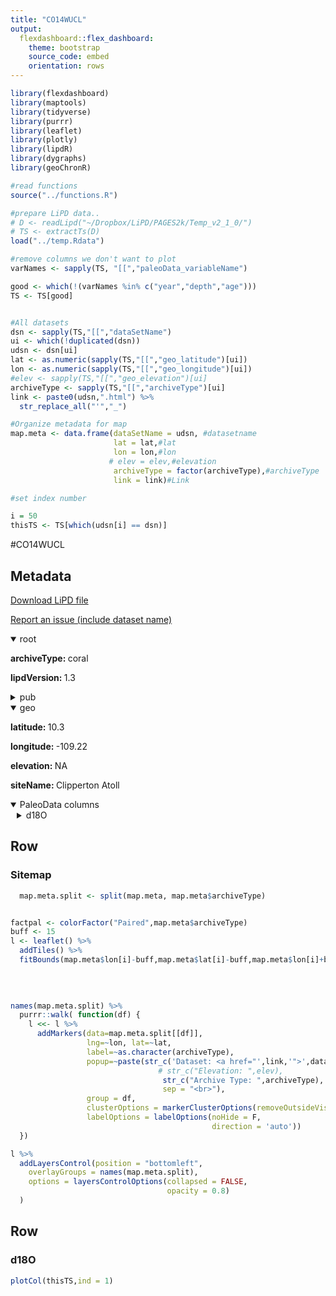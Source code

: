 ```yaml
---
title: "CO14WUCL"
output: 
  flexdashboard::flex_dashboard:
    theme: bootstrap
    source_code: embed
    orientation: rows
---
```


```r
library(flexdashboard)
library(maptools)
library(tidyverse)
library(purrr)
library(leaflet)
library(plotly)
library(lipdR)
library(dygraphs)
library(geoChronR)

#read functions
source("../functions.R")

#prepare LiPD data..
# D <- readLipd("~/Dropbox/LiPD/PAGES2k/Temp_v2_1_0/")
# TS <- extractTs(D)
load("../temp.Rdata")

#remove columns we don't want to plot
varNames <- sapply(TS, "[[","paleoData_variableName")

good <- which(!(varNames %in% c("year","depth","age")))
TS <- TS[good]


#All datasets
dsn <- sapply(TS,"[[","dataSetName")
ui <- which(!duplicated(dsn))
udsn <- dsn[ui]
lat <- as.numeric(sapply(TS,"[[","geo_latitude")[ui])
lon <- as.numeric(sapply(TS,"[[","geo_longitude")[ui])
#elev <- sapply(TS,"[[","geo_elevation")[ui]
archiveType <- sapply(TS,"[[","archiveType")[ui]
link <- paste0(udsn,".html") %>% 
  str_replace_all("'","_")

#Organize metadata for map
map.meta <- data.frame(dataSetName = udsn, #datasetname
                       lat = lat,#lat
                       lon = lon,#lon
                      # elev = elev,#elevation
                       archiveType = factor(archiveType),#archiveType
                       link = link)#Link

#set index number

i = 50
thisTS <- TS[which(udsn[i] == dsn)]
```
#CO14WUCL

Metadata {.sidebar}
-------------------------------------
[Download LiPD file](CO14WUCL.lpd)
            

[Report an issue (include dataset name)](https://github.com/nickmckay/LiPDverse/issues)

<details open style="margin-left: 0px">
<summary>root</summary>
<p style="margin-left: 0px"><strong>archiveType: </strong>coral
<p style="margin-left: 0px"><strong>lipdVersion: </strong>1.3
</details>
<details>
<summary>pub</summary>
<details style="margin-left: 10px">
<summary>pub1</summary>
<p style="margin-left: 10px"><strong>author: </strong>Wu, H., M. Moreau, B. K. Linsley, D. P. Schrag, T. Correge
<p style="margin-left: 10px"><strong>pubYear: </strong>2014
<p style="margin-left: 10px"><strong>DOI: </strong>10.1016/j.palaeo.2014.07.039
</details>
</details>
<details open style="margin-left: 0px">
<summary>geo</summary>
<p style="margin-left: 0px"><strong>latitude: </strong>10.3
<p style="margin-left: 0px"><strong>longitude: </strong>-109.22
<p style="margin-left: 0px"><strong>elevation: </strong>NA
<p style="margin-left: 0px"><strong>siteName: </strong>Clipperton Atoll
</details>
<details open>
<summary>PaleoData columns</summary>
<details style="margin-left: 10px">
<summary>d18O</summary>
<p style="margin-left: 10px"><strong>TSid: </strong>CO14WUCL01A
<p style="margin-left: 10px"><strong>variableName: </strong>d18O
<p style="margin-left: 10px"><strong>units: </strong>permil
<p style="margin-left: 10px"><strong>description: </strong>carbonate
<details>
<summary>interpretation</summary>
<details style="margin-left: 20px">
<summary>1</summary>
<p style="margin-left: 20px"><strong>direction: </strong>decrease
<p style="margin-left: 20px"><strong>fraction: </strong>42%
<p style="margin-left: 20px"><strong>inferredMaterial: </strong>seawater
<p style="margin-left: 20px"><strong>integrationTime: </strong>1
<p style="margin-left: 20px"><strong>integrationTimeBasis: </strong>The age of colony CF1B was determined by 230Th/U-dating following established methodology (Edwards et al., 1987; Shen et al., 2002).Three dates were performed at the top, middle, and bottom of the CF1B core. All ages were corrected for the effect of detrital Th contamination assuming a bulk earth 232Th/238U weight ratio of 3.8 for the detritus and 230Th, 234U, and 238U in secular equilibri- um. The reliability of the determined 230Th/U-ages was verified using established criteria such as initial 234U/238U in agreement with 234U/ 238U of modern seawater (i.e., 146 � 3?) (Shen et al., 2008).,5 years,U/Th error,month,,,,,,,,,,,,,,,,,,,,,,,,,Fossil coral - this record was used to determine the variability of d18Osw by deconvoluing the d18O signal using Sr/Ca data,,https://docs.google.com/spreadsheets/d/1MjIjGINZkkCuTq4taZWDJS0Ddmx_knTJApUoI8PiNao Ocean2kHR_026,CO14ZIHO,Ocn_154,CO14ZIHO01A,coral,zinke2014corals,Zinke, J. , Rountrey, A. , Feng, M. , Xie, S.-P. , Dissard, D. , Rankenburg, K. , Lough, J.M. , McCulloch, M.T.,2014,10.1038/ncomms4607,Zinke, J., A. Rountrey, M. Feng, S.P. Xie, D. Dissard, K. Rankenburg, J. Lough, and M.T. McCulloch. 2014. Corals record long-term Leeuwin Current variability including Ningaloo Ni�o/Ni�a since 1795. Nature Communications, 5, 3607. doi: 10.1038/ncomms4607,,,,,,Zinke, J.,zinke2014ocean2khrDataCitation,World Data Center for Paleoclimatology, ,Ocean2kHR-IndianAbrolhosZinke2014HAB10A,dataCitation,https://www.ncdc.noaa.gov/paleo/study/16316,-28.4589,113.749,-8,Houtman Abrolhos,1848,2010,x_18O,?,?18O of the coral skeleton,; climateInterpretation_seasonality changed - was originally 1 2 3 4 5 6 7 8 9 10 11 12,coral carbonate,T,sea_surface,1 2 3 4 5 6 7 8 9 10 11 12,negative,,,seawater,1,We used the published bimonthly coral d18O record of Kuhnert et al.12 as our reference coral because the presence of seasonal cycles provided the best age control for all cores.The age model of the new corals was determined by assigning 1 year of growth to a couplet of high- and low-density banding in X-ray-positive prints cross-checked with luminescence banding. The high-density bands were equivalent to summer and low density to winter. The coral d18O record of Kuhnert et al. was averaged annually (January?December), and then each individual annually resolved coral proxy record was normalized to its variance relative to the 1900?1993 reference period. We used the COFECHA tool to aid in cross-dating the annual time series. We aligned the new annually resolved Sr/Ca and d18O records (normalized relative to the 1900?1993 reference period) with the Kuhnert et al. annual time series, and averaged all records to form a composite chronology that extends from 1795 to 2010."
<p style="margin-left: 20px"><strong>integrationTimeUnits: </strong>year
<p style="margin-left: 20px"><strong>mathematicalRelation: </strong>linear
<p style="margin-left: 20px"><strong>rank: </strong>1
<p style="margin-left: 20px"><strong>scope: </strong>isotope
<p style="margin-left: 20px"><strong>variable: </strong>Temperature_water
</details>
</details>
</details>

Row
-----------------------------------------------------------------------

### Sitemap

```r
  map.meta.split <- split(map.meta, map.meta$archiveType)


factpal <- colorFactor("Paired",map.meta$archiveType)
buff <- 15
l <- leaflet() %>% 
  addTiles() %>% 
  fitBounds(map.meta$lon[i]-buff,map.meta$lat[i]-buff,map.meta$lon[i]+buff,map.meta$lat[i]+buff)
  

  
  
names(map.meta.split) %>%
  purrr::walk( function(df) {
    l <<- l %>%
      addMarkers(data=map.meta.split[[df]],
                 lng=~lon, lat=~lat,
                 label=~as.character(archiveType),
                 popup=~paste(str_c('Dataset: <a href="',link,'">',dataSetName,'</a>'),
                                 # str_c("Elevation: ",elev),
                                  str_c("Archive Type: ",archiveType),
                                  sep = "<br>"),
                 group = df,
                 clusterOptions = markerClusterOptions(removeOutsideVisibleBounds = F),
                 labelOptions = labelOptions(noHide = F,
                                             direction = 'auto'))
  })

l %>%
  addLayersControl(position = "bottomleft",
    overlayGroups = names(map.meta.split),
    options = layersControlOptions(collapsed = FALSE,
                                   opacity = 0.8)
  )
```

Row {.tabset .tabset-fade}
-----------------------------------------------------------------------

### d18O
```r
plotCol(thisTS,ind = 1)
```
